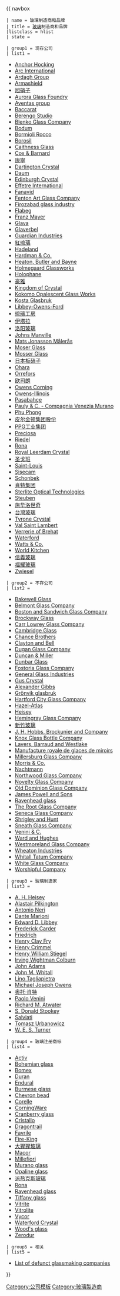 {{ navbox
 | name = 玻璃制造商和品牌
 | title = [[玻璃]]制造商和品牌
 |listclass = hlist
 | state = {{{state<includeonly>|autocollapse</includeonly>}}}

 | group1 = 现存公司
 | list1 = 
* [[Anchor Hocking]]
* [[Arc International]]
* [[Ardagh Group]]
* [[Armashield]]
* [[旭硝子]]
* [[Aurora Glass Foundry]]
* [[Aventas group]]
* [[Baccarat (company)|Baccarat]]
* [[Berengo Studio]]
* [[Blenko Glass Company]]
* [[Bodum]]
* [[Bormioli Rocco]]
* [[Borosil]]
* [[Caithness Glass]]
* [[Cox & Barnard]]
* [[康寧公司|康寧]]
* [[Dartington Crystal]]
* [[Daum (studio)|Daum]]
* [[Edinburgh Crystal]]
* [[Effetre International]]
* [[Fanavid]]
* [[Fenton Art Glass Company]]
* [[Firozabad#Industry|Firozabad glass industry]]
* [[Flabeg]]
* [[Franz Mayer & Co.|Franz Mayer]]
* [[Glava]]
* [[Glaverbel]]
* [[Guardian Industries]]
* [[紅琉璃]]
* [[Hadeland Glassverk|Hadeland]]
* [[Hardman & Co.]]
* [[Heaton, Butler and Bayne]]
* [[Holmegaard Glass Factory|Holmegaard Glassworks]]
* [[Holophane]]
* [[豪雅]]
* [[Kingdom of Crystal]]
* [[Kokomo Opalescent Glass Works]]
* [[Kosta Glasbruk]]
* [[Libbey-Owens-Ford]]
* [[琉璃工房]]
* [[伊塔拉 (公司)|伊塔拉]]
* [[洛阳玻璃]]
* [[Johns Manville]]
* [[Mats Jonasson|Mats Jonasson Målerås]]
* [[Moser (glass company)|Moser Glass]]
* [[Mosser Glass]]
* [[日本板硝子]]
* [[Ohara Corporation|Ohara]]
* [[Orrefors glassworks|Orrefors]]
* [[欧司朗]]
* [[Owens Corning]]
* [[Owens-Illinois]]
* [[Paşabahçe ]]
* [[Pauly & C. – Compagnia Venezia Murano|Pauly & C. - Compagnia Venezia Murano]]
* [[Phu Phong Glass Joint Stock Company|Phu Phong]]
* [[皮尔金顿集团股份]]
* [[PPG工业集团]]
* [[Preciosa (corporation)|Preciosa]]
* [[Riedel (glass manufacturer)|Riedel]]
* [[Rona glassworks|Rona]]
* [[Royal Leerdam Crystal]]
* [[圣戈班]]
* [[Saint-Louis (glass manufacturer)|Saint-Louis]]
* [[Şişecam ]]
* [[Schonbek]]
* [[肖特集团]]
* [[Sterlite Technologies|Sterlite Optical Technologies]]
* [[Steuben Glass Works|Steuben]]
* [[施华洛世奇]]
* [[台灣玻璃]]
* [[Tyrone Crystal]]
* [[Val Saint Lambert]]
* [[Verrerie of Brehat]]
* [[Waterford Crystal|Waterford]]
* [[Watts & Co.]]
* [[World Kitchen]]
* [[信義玻璃]]
* [[福耀集團|福耀玻璃]]
* [[Zwiesel Kristallglas|Zwiesel]]

 | group2 = 不存公司
 | list2 =
* [[Bakewell Glass]]
* [[Belmont Glass Company]]
* [[Boston and Sandwich Glass Company]]
* [[Brockway Glass]]
* [[Carr Lowrey Glass Company]]
* [[Cambridge Glass]]
* [[Chance Brothers]]
* [[Clayton and Bell]]
* [[Dugan Glass Company]]
* [[Duncan & Miller Glass Company|Duncan & Miller]]
* [[Dunbar Glass]]
* [[Fostoria Glass Company]]
* [[General Glass Industries]]
* [[Gus Crystal]]
* [[Alexander Gibbs]]
* [[Grönvik glasbruk]]
* [[Hartford City Glass Company]]
* [[Hazel-Atlas Glass Company|Hazel-Atlas]]
* [[Heisey Glass Company|Heisey]]
* [[Hemingray Glass Company]]
* [[新竹玻璃]]
* [[J. H. Hobbs, Brockunier and Company]]
* [[Knox Glass Bottle Company]]
* [[Lavers, Barraud and Westlake]]
* [[Manufacture royale de glaces de miroirs]]
* [[Millersburg Glass Company]]
* [[Morris & Co.]]
* [[Nachtmann (glass manufacturer)|Nachtmann]]
* [[Northwood Glass Company]]
* [[Novelty Glass Company]]
* [[Old Dominion Glass Company]]
* [[James Powell and Sons]]
* [[Ravenhead glass]]
* [[The Root Glass Company]]
* [[Seneca Glass Company]]
* [[Shrigley and Hunt]]
* [[Sneath Glass Company]]
* [[Paolo Venini|Venini & C.]]
* [[Ward and Hughes]]
* [[Westmoreland Glass Company]]
* [[Wheaton Industries ]]
* [[Whitall Tatum Company]]
* [[White Glass Company]]
* [[Worshipful Company of Glaziers and Painters of Glass|Worshipful Company]]

 | group3 = 玻璃制造家
 | list3 = 
* [[A. H. Heisey]]
* [[Alastair Pilkington]]
* [[Antonio Neri]]
* [[Dante Marioni]]
* [[Edward Libbey|Edward D. Libbey]]
* [[Frederick Carder]]
* [[Friedrich family|Friedrich]]
* [[Henry Clay Fry]]
* [[Henry Crimmel]]
* [[Henry William Stiegel]]
* [[Irving Wightman Colburn]]
* [[John Adams (glassmaker)|John Adams]]
* [[John M. Whitall]]
* [[Lino Tagliapietra]]
* [[Michael Joseph Owens]]
* [[奥托·肖特]]
* [[Paolo Venini]]
* [[Richard M. Atwater]]
* [[S. Donald Stookey]]
* [[Salviati (glassmakers)|Salviati]]
* [[Tomasz Urbanowicz]]
* [[W. E. S. Turner]]

 | group4 = 玻璃注册商标
 | list4 = 
* [[Self-cleaning glass|Activ]]
* [[Bohemian glass]]
* [[Borosilicate glass|Bomex]]
* [[Borosilicate glass|Duran]]
* [[Borosilicate glass|Endural]]
* [[Burmese glass]]
* [[Chevron bead]]
* [[Corelle]]
* [[CorningWare]]
* [[Cranberry glass]]
* [[Cristallo]]
* [[Dragontrail]]
* [[Favrile glass|Favrile]]
* [[Fire-King]]
* [[大猩猩玻璃]]
* [[Macor]]
* [[Millefiori]]
* [[Murano glass]]
* [[Opaline glass]]
* [[派热克斯玻璃]]
* [[Rona glassworks|Rona]]
* [[Ravenhead glass]]
* [[Tiffany glass]]
* [[Vitrite]]
* [[Vitrolite]]
* [[Vycor]]
* [[Waterford Crystal]]
* [[Wood's glass]]
* [[Zerodur]]

 | group5 = 相关
 | list5 =
* [[List of defunct glassmaking companies]]
}}<noinclude>
[[Category:公司模板]]
[[Category:玻璃製造商]]
</noinclude>